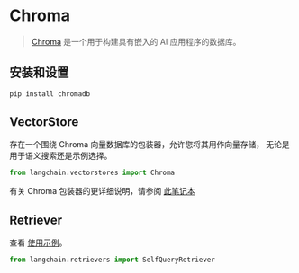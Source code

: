 # Chroma

> [Chroma](https://docs.trychroma.com/getting-started) 是一个用于构建具有嵌入的 AI 应用程序的数据库。

## 安装和设置

```bash
pip install chromadb
```


## VectorStore

存在一个围绕 Chroma 向量数据库的包装器，允许您将其用作向量存储，
无论是用于语义搜索还是示例选择。

```python
from langchain.vectorstores import Chroma
```

有关 Chroma 包装器的更详细说明，请参阅 [此笔记本](/docs/modules/data_connection/vectorstores/integrations/chroma.html)

## Retriever

查看 [使用示例](/docs/modules/data_connection/retrievers/how_to/self_query/chroma_self_query.html)。

```python
from langchain.retrievers import SelfQueryRetriever
```
